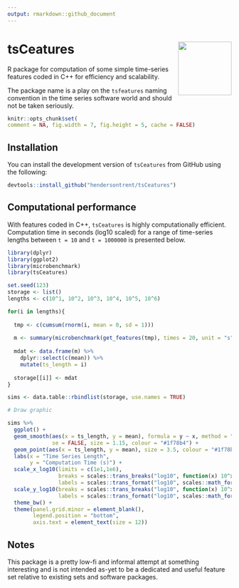 ```yaml
---
output: rmarkdown::github_document
---
```


# tsCeatures <img src="man/figures/logo.png" align="right" width="120" />

R package for computation of some simple time-series features coded in C++ for efficiency and scalability.

The package name is a play on the `tsfeatures` naming convention in the time series software world and should not be taken seriously.

```r
knitr::opts_chunk$set(
comment = NA, fig.width = 7, fig.height = 5, cache = FALSE)
```

## Installation

You can install the development version of `tsCeatures` from GitHub using the following:

```r
devtools::install_github("hendersontrent/tsCeatures")
```

## Computational performance

With features coded in C++, `tsCeatures` is highly computationally efficient. Computation time in seconds (log10 scaled) for a range of time-series lengths between `t = 10` and `t = 1000000` is presented below.

```r
library(dplyr)
library(ggplot2)
library(microbenchmark)
library(tsCeatures)

set.seed(123)
storage <- list()
lengths <- c(10^1, 10^2, 10^3, 10^4, 10^5, 10^6)

for(i in lengths){
  
  tmp <- c(cumsum(rnorm(i, mean = 0, sd = 1)))
  
  m <- summary(microbenchmark(get_features(tmp), times = 20, unit = "s"))
  
  mdat <- data.frame(m) %>%
    dplyr::select(c(mean)) %>%
    mutate(ts_length = i)
  
  storage[[i]] <- mdat
}

sims <- data.table::rbindlist(storage, use.names = TRUE)
```

```r
# Draw graphic

sims %>%
  ggplot() +
  geom_smooth(aes(x = ts_length, y = mean), formula = y ~ x, method = "lm", 
              se = FALSE, size = 1.15, colour = "#1f78b4") +
  geom_point(aes(x = ts_length, y = mean), size = 3.5, colour = "#1f78b4") +
  labs(x = "Time Series Length",
       y = "Computation Time (s)") +
  scale_x_log10(limits = c(1e1,1e6),
                breaks = scales::trans_breaks("log10", function(x) 10^x),
                labels = scales::trans_format("log10", scales::math_format(10^.x))) +
  scale_y_log10(breaks = scales::trans_breaks("log10", function(x) 10^x),
                labels = scales::trans_format("log10", scales::math_format(10^.x))) +
  theme_bw() +
  theme(panel.grid.minor = element_blank(),
        legend.position = "bottom",
        axis.text = element_text(size = 12))
```

## Notes

This package is a pretty low-fi and informal attempt at something interesting and is not intended as-yet to be a dedicated and useful feature set relative to existing sets and software packages.
